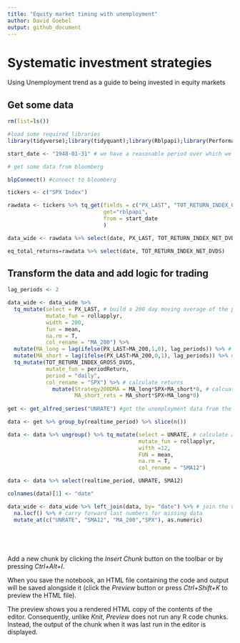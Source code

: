 ```yaml
---
title: "Equity market timing with unemployment"
author: David Goebel
output: github_document
---
```


# Systematic investment strategies

Using Unemployment trend as a guide to being invested in equity markets

## Get some data
```r

rm(list=ls())

#load some required libraries
library(tidyverse);library(tidyquant);library(Rblpapi);library(PerformanceAnalytics);library(timetk), library(alfred);

start_date <- "1948-01-31" # we have a reasonable period over which we can look at the strategy

# get some data from bloomberg

blpConnect() #connect to bloomberg

tickers <- c("SPX Index")

rawdata <- tickers %>% tq_get(fields = c("PX_LAST", "TOT_RETURN_INDEX_GROSS_DVDS"), # get price and TR data
                              get="rblpapi",
                              from = start_date
                              )

data_wide <- rawdata %>% select(date, PX_LAST, TOT_RETURN_INDEX_NET_DVDS)

eq_total_returns=rawdata %>% select(date, TOT_RETURN_INDEX_NET_DVDS)
```

## Transform the data and add logic for trading

```r
lag_periods <- 2

data_wide <- data_wide %>% 
  tq_mutate(select = PX_LAST, # build a 200 day moving average of the price
            mutate_fun = rollapplyr,
            width = 200,
            fun = mean,
            na.rm = T,
            col_rename = "MA_200") %>% 
  mutate(MA_long = lag(ifelse(PX_LAST>MA_200,1,0), lag_periods)) %>% # be long when above
  mutate(MA_short = lag(ifelse(PX_LAST>MA_200,0,1), lag_periods)) %>% # be short when below
  tq_mutate(TOT_RETURN_INDEX_GROSS_DVDS,
            mutate_fun = periodReturn,
            period = "daily",
            col_rename = "SPX") %>% # calculate returns
              mutate(Strategy200DMA = MA_long*SPX+MA_short*0, # calcuate the returns of the momentum strategy 
                     MA_short_rets = MA_short*SPX+MA_long*0)
            
get <- get_alfred_series("UNRATE") #get the unemployment data from the alfred database

data <- get %>% group_by(realtime_period) %>% slice(n())

data <- data %>% ungroup() %>% tq_mutate(select = UNRATE, # calculate a moving average on the unemployment data
                                         mutate_fun = rollapplyr,
                                         wifth =12,
                                         FUN = mean,
                                         na.rm = T,
                                         col_rename = "SMA12")

data <- data %>% select(realtime_period, UNRATE, SMA12)

colnames(data)[1] <- "date"

data_wide <- data_wide %>% left_join(data, by= "date") %>% # join the unemployment data with the other data frame
  na.locf() %>% # carry forward last numbers for missing data
  mutate_at(c("UNRATE", "SMA12", "MA_200","SPX"), as.numeric)



  

```

Add a new chunk by clicking the *Insert Chunk* button on the toolbar or by pressing *Ctrl+Alt+I*.

When you save the notebook, an HTML file containing the code and output will be saved alongside it (click the *Preview* button or press *Ctrl+Shift+K* to preview the HTML file).

The preview shows you a rendered HTML copy of the contents of the editor. Consequently, unlike *Knit*, *Preview* does not run any R code chunks. Instead, the output of the chunk when it was last run in the editor is displayed.
